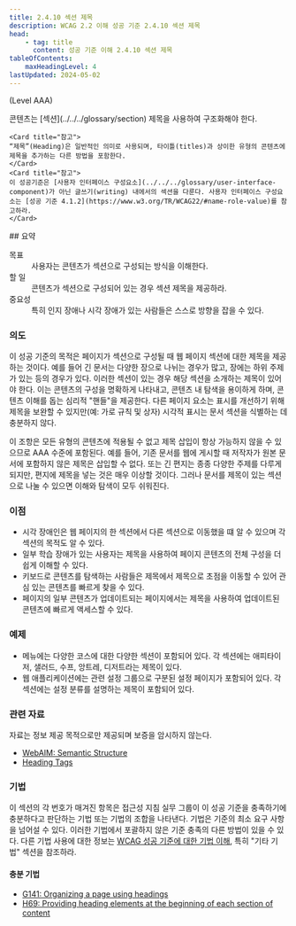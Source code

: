 ```yaml
---
title: 2.4.10 섹션 제목
description: WCAG 2.2 이해 성공 기준 2.4.10 섹션 제목
head:
    - tag: title
      content: 성공 기준 이해 2.4.10 섹션 제목
tableOfContents:
    maxHeadingLevel: 4
lastUpdated: 2024-05-02
---
```



(Level AAA)

<Card title="성공 기준(SC)">
콘텐츠는 [섹션](../../../glossary/section) 제목을 사용하여 구조화해야 한다.

    <Card title="참고">
    “제목”(Heading)은 일반적인 의미로 사용되며, 타이틀(titles)과 상이한 유형의 콘텐츠에 제목을 추가하는 다른 방법을 포함한다.
    </Card>
    <Card title="참고">
    이 성공기준은 [사용자 인터페이스 구성요소](../../../glossary/user-interface-component)가 아닌 글쓰기(writing) 내에서의 섹션을 다룬다. 사용자 인터페이스 구성요소는 [성공 기준 4.1.2](https://www.w3.org/TR/WCAG22/#name-role-value)를 참고하라.
    </Card>
</Card>
## 요약

<dl>
<dt>목표</dt>
<dd>사용자는 콘텐츠가 섹션으로 구성되는 방식을 이해한다.</dd>
<dt>할 일</dt>
<dd>콘텐츠가 섹션으로 구성되어 있는 경우 섹션 제목을 제공하라.</dd>
<dt>중요성</dt>
<dd>특히 인지 장애나 시각 장애가 있는 사람들은 스스로 방향을 잡을 수 있다.</dd>
</dl>

### 의도

이 성공 기준의 목적은 페이지가 섹션으로 구성될 때 웹 페이지 섹션에 대한 제목을 제공하는 것이다. 예를 들어 긴 문서는 다양한 장으로 나뉘는 경우가 많고, 장에는 하위 주제가 있는 등의 경우가 있다. 이러한 섹션이 있는 경우 해당 섹션을 소개하는 제목이 있어야 한다. 이는 콘텐츠의 구성을 명확하게 나타내고, 콘텐츠 내 탐색을 용이하게 하며, 콘텐츠 이해를 돕는 심리적 "핸들"을 제공한다. 다른 페이지 요소는 표시를 개선하기 위해 제목을 보완할 수 있지만(예: 가로 규칙 및 상자) 시각적 표시는 문서 섹션을 식별하는 데 충분하지 않다.

이 조항은 모든 유형의 콘텐츠에 적용될 수 없고 제목 삽입이 항상 가능하지 않을 수 있으므로 AAA 수준에 포함된다. 예를 들어, 기존 문서를 웹에 게시할 때 저작자가 원본 문서에 포함하지 않은 제목은 삽입할 수 없다. 또는 긴 편지는 종종 다양한 주제를 다루게 되지만, 편지에 제목을 넣는 것은 매우 이상할 것이다. 그러나 문서를 제목이 있는 섹션으로 나눌 수 있으면 이해와 탐색이 모두 쉬워진다.

### 이점

*   시각 장애인은 웹 페이지의 한 섹션에서 다른 섹션으로 이동했을 떄 알 수 있으며 각 섹션의 목적도 알 수 있다.
*   일부 학습 장애가 있는 사용자는 제목을 사용하여 페이지 콘텐츠의 전체 구성을 더 쉽게 이해할 수 있다.
*   키보드로 콘텐츠를 탐색하는 사람들은 제목에서 제목으로 초점을 이동할 수 있어 관심 있는 콘텐츠를 빠르게 찾을 수 있다.
*   페이지의 일부 콘텐츠가 업데이트되는 페이지에서는 제목을 사용하여 업데이트된 콘텐츠에 빠르게 액세스할 수 있다.

### 예제

*   메뉴에는 다양한 코스에 대한 다양한 섹션이 포함되어 있다. 각 섹션에는 애피타이저, 샐러드, 수프, 앙트레, 디저트라는 제목이 있다.
*   웹 애플리케이션에는 관련 설정 그룹으로 구분된 설정 페이지가 포함되어 있다. 각 섹션에는 설정 분류를 설명하는 제목이 포함되어 있다.

### 관련 자료

자료는 정보 제공 목적으로만 제공되며 보증을 암시하지 않는다.

*   [WebAIM: Semantic Structure](http://webaim.org/techniques/semanticstructure/)
*   [Heading Tags](http://accessibility.psu.edu/headingshtml/)

### 기법

이 섹션의 각 번호가 매겨진 항목은 접근성 지침 실무 그룹이 이 성공 기준을 충족하기에 충분하다고 판단하는 기법 또는 기법의 조합을 나타낸다. 기법은 기준의 최소 요구 사항을 넘어설 수 있다. 이러한 기법에서 포괄하지 않은 기준 충족의 다른 방법이 있을 수 있다. 다른 기법 사용에 대한 정보는 [WCAG 성공 기준에 대한 기법 이해](../understanding-techniques), 특히 "기타 기법" 섹션을 참조하라.

#### 충분 기법

*   [G141: Organizing a page using headings](https://www.w3.org/WAI/WCAG22/Techniques/general/G141)
*   [H69: Providing heading elements at the beginning of each section of content](https://www.w3.org/WAI/WCAG22/Techniques/html/H69)

